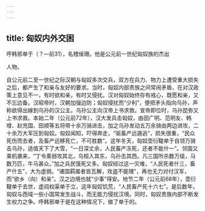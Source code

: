 ```yaml
---
---
---
```

title: 匈奴内外交困
---



呼韩邪单于（？—前31），名稽侯珊。他是公元前一世纪匈奴族的杰出

人物。

自公元前二至一世纪之际汉朝与匈奴多次交兵，双方在兵力、物力上遭受重大损失之后，都产生了和亲与友好的要求。当时，匈奴内部贵族之间常闹矛盾，在对汉政策上意见不一，有时欲和亲，有时又侵扰。汉对匈奴始终存有戒心，既愿和亲，又不忘边备。汉昭帝时，汉朝加强边防；匈奴侵扰而“少利”，便把矛头指向乌孙，声称欲得出嫁到乌孙的汉公主。乌孙公主向汉帝上书求救。宣帝即位时，乌孙昆弥又上书求救。本始二年（公元前72年），汉大发兵击匈奴，由田广明、范明友、韩增、赵充国、田顺等五将带十余万骑进击，加之乌孙发动五万余骑由两边进攻，二十余万大军压到匈奴。匈奴闻知，吓得奔走，“驱畜产远遁逃”，损失很重，“民众死伤而去者，及畜产远移死亡，不可胜数”。这年冬天，匈奴壶衍鞮单于自领万骑击乌孙，适值天下了大雪，“一日深丈余，人民畜产冻死，还者不能什一”。邻国又乘机袭来，“丁令乘弱攻其北，乌桓入其东，乌孙击其西。凡三国所杀数万级，马数万匹，牛马甚众。”加之兵民饿死又多。匈奴经过这一灾难，“人民死者什三，畜产什五”，大为虚弱。“诸国羁属者皆瓦解，攻盗不能理”，再也无力对付汉军，而“欲乡（向）和亲”。汉之边境也就“少事”得安。地节二年（公元前68年），壶衍鞮单于去世，虚闾权渠单于立，这年匈奴饥荒，“人民畜产死十六七”。是后数年，匈奴与西域一些小国常发生战斗，而无能力侵扰汉境。同时，匈奴贵族内部不断发生权力之争。呼韩邪单于是在这种情况下，做了单于的。